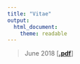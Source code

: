 ```yaml
---
title: "Vitae"
output: 
  html_document: 
    theme: readable
---
```


> June 2018 [[**.pdf**](https://github.com/nmmichalak/nicholas_michalak/raw/master/vitae/2018/2018_june_vitae_michalak.pdf)]